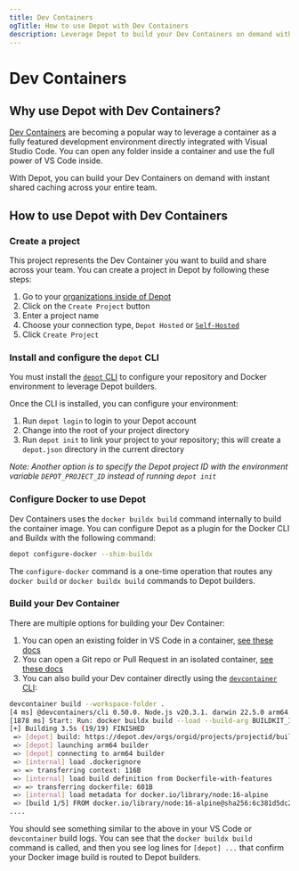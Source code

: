 ```yaml
---
title: Dev Containers
ogTitle: How to use Depot with Dev Containers
description: Leverage Depot to build your Dev Containers on demand with our `depot configure-docker` command.
---
```


# Dev Containers

## Why use Depot with Dev Containers?

[Dev Containers](https://code.visualstudio.com/docs/devcontainers/containers) are becoming a popular way to leverage a container as a fully featured development environment directly integrated with Visual Studio Code. You can open any folder inside a container and use the full power of VS Code inside.

With Depot, you can build your Dev Containers on demand with instant shared caching across your entire team.

## How to use Depot with Dev Containers

### Create a project

This project represents the Dev Container you want to build and share across your team. You can create a project in Depot by following these steps:

1. Go to your [organizations inside of Depot](/orgs)
2. Click on the `Create Project` button
3. Enter a project name
4. Choose your connection type, `Depot Hosted` or [`Self-Hosted`](/docs/self-hosted/overview)
5. Click `Create Project`

### Install and configure the `depot` CLI

You must install the [`depot` CLI](/docs/cli/installation) to configure your repository and Docker environment to leverage Depot builders.

Once the CLI is installed, you can configure your environment:

1. Run `depot login` to login to your Depot account
2. Change into the root of your project directory
3. Run `depot init` to link your project to your repository; this will create a `depot.json` directory in the current directory

_Note: Another option is to specify the Depot project ID with the environment variable `DEPOT_PROJECT_ID` instead of running `depot init`_

### Configure Docker to use Depot

Dev Containers uses the `docker buildx build` command internally to build the container image. You can configure Depot as a plugin for the Docker CLI and Buildx with the following command:

```bash
depot configure-docker --shim-buildx
```

The `configure-docker` command is a one-time operation that routes any `docker build` or `docker buildx build` commands to Depot builders.

### Build your Dev Container

There are multiple options for building your Dev Container:

1. You can open an existing folder in VS Code in a container, [see these docs](https://code.visualstudio.com/docs/devcontainers/containers#_quick-start-open-an-existing-folder-in-a-container)
2. You can open a Git repo or Pull Request in an isolated container, [see these docs](https://code.visualstudio.com/docs/devcontainers/containers#_quick-start-open-a-git-repository-or-github-pr-in-an-isolated-container-volume)
3. You can also build your Dev container directly using the [`devcontainer` CLI](https://code.visualstudio.com/docs/devcontainers/devcontainer-cli#_prebuilding):

```bash
devcontainer build --workspace-folder .
[4 ms] @devcontainers/cli 0.50.0. Node.js v20.3.1. darwin 22.5.0 arm64.
[1878 ms] Start: Run: docker buildx build --load --build-arg BUILDKIT_INLINE_CACHE=1 -f /var/folders/w9/8yw9qm955bqcdwphh62w6fvr0000gn/T/devcontainercli/container-features/0.50.0-1690365763237/Dockerfile-with-features -t vsc-example-241be831c2682292f834c48f737ab308a1e901188127c5444a37dd0c0a339c90 --target dev_containers_target_stage --build-arg _DEV_CONTAINERS_BASE_IMAGE=dev_container_auto_added_stage_label /Users/user1/projects/proj/example
[+] Building 3.5s (19/19) FINISHED
 => [depot] build: https://depot.dev/orgs/orgid/projects/projectid/builds/9hh2rh7zkq                                                0.0s
 => [depot] launching arm64 builder                                                                                                                                       0.5s
 => [depot] connecting to arm64 builder                                                                                                                                   0.4s
 => [internal] load .dockerignore                                                                                                                                         0.4s
 => => transferring context: 116B                                                                                                                                         0.3s
 => [internal] load build definition from Dockerfile-with-features                                                                                                        0.3s
 => => transferring dockerfile: 601B                                                                                                                                      0.3s
 => [internal] load metadata for docker.io/library/node:16-alpine                                                                                                         0.4s
 => [build 1/5] FROM docker.io/library/node:16-alpine@sha256:6c381d5dc2a11dcdb693f0301e8587e43f440c90cdb8933eaaaabb905d44cdb9                                             0.0s
....
```

You should see something similar to the above in your VS Code or `devcontainer` build logs. You can see that the `docker buildx build` command is called, and then you see log lines for `[depot] ...` that confirm your Docker image build is routed to Depot builders.
